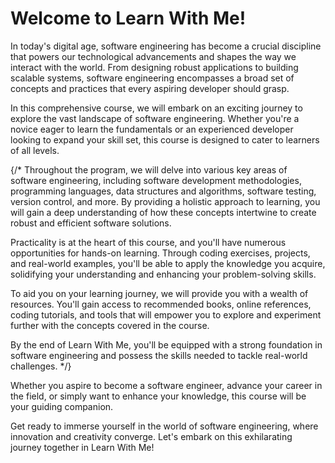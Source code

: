 # Welcome to Learn With Me!

In today's digital age, software engineering has become a crucial discipline that powers our technological advancements and shapes the way we interact with the world. From designing robust applications to building scalable systems, software engineering encompasses a broad set of concepts and practices that every aspiring developer should grasp.

In this comprehensive course, we will embark on an exciting journey to explore the vast landscape of software engineering. Whether you're a novice eager to learn the fundamentals or an experienced developer looking to expand your skill set, this course is designed to cater to learners of all levels.

{/* Throughout the program, we will delve into various key areas of software engineering, including software development methodologies, programming languages, data structures and algorithms, software testing, version control, and more. By providing a holistic approach to learning, you will gain a deep understanding of how these concepts intertwine to create robust and efficient software solutions.

Practicality is at the heart of this course, and you'll have numerous opportunities for hands-on learning. Through coding exercises, projects, and real-world examples, you'll be able to apply the knowledge you acquire, solidifying your understanding and enhancing your problem-solving skills.

To aid you on your learning journey, we will provide you with a wealth of resources. You'll gain access to recommended books, online references, coding tutorials, and tools that will empower you to explore and experiment further with the concepts covered in the course.

By the end of Learn With Me, you'll be equipped with a strong foundation in software engineering and possess the skills needed to tackle real-world challenges. */}

Whether you aspire to become a software engineer, advance your career in the field, or simply want to enhance your knowledge, this course will be your guiding companion.

Get ready to immerse yourself in the world of software engineering, where innovation and creativity converge. Let's embark on this exhilarating journey together in Learn With Me!